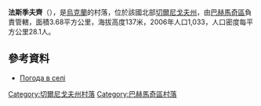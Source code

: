 {{coord|51|2|22|N|32|34|38|E|scale:100000|display=title}}

'''法斯季夫齊'''（{{lang-uk|Фастівці}}），是[[烏克蘭|烏克蘭]]的村落，位於該國北部[[切爾尼戈夫州|切爾尼戈夫州]]，由[[巴赫馬奇區|巴赫馬奇區]]負責管轄，面積3.68平方公里，海拔高度137米，2006年人口1,033，人口密度每平方公里28.1人。

==參考資料==
*[http://weather.in.ua/ua/chernigovskaja/27043 Погода в селі] {{Wayback|url=http://weather.in.ua/ua/chernigovskaja/27043 |date=20140116070059 }}

[[Category:切爾尼戈夫州村落|Category:切爾尼戈夫州村落]]
[[Category:巴赫馬奇區村落|Category:巴赫馬奇區村落]]


{{Chernihiv-geo-stub}}